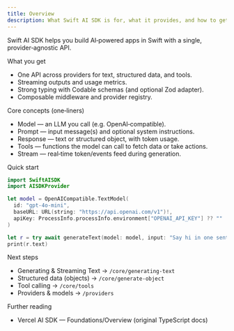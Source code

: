 ```yaml
---
title: Overview
description: What Swift AI SDK is for, what it provides, and how to get started fast.
---
```


Swift AI SDK helps you build AI‑powered apps in Swift with a single, provider‑agnostic API.

What you get
- One API across providers for text, structured data, and tools.
- Streaming outputs and usage metrics.
- Strong typing with Codable schemas (and optional Zod adapter).
- Composable middleware and provider registry.

Core concepts (one‑liners)
- Model — an LLM you call (e.g. OpenAI‑compatible).
- Prompt — input message(s) and optional system instructions.
- Response — text or structured object, with token usage.
- Tools — functions the model can call to fetch data or take actions.
- Stream — real‑time token/events feed during generation.

Quick start
```swift
import SwiftAISDK
import AISDKProvider

let model = OpenAICompatible.TextModel(
  id: "gpt-4o-mini",
  baseURL: URL(string: "https://api.openai.com/v1")!,
  apiKey: ProcessInfo.processInfo.environment["OPENAI_API_KEY"] ?? ""
)

let r = try await generateText(model: model, input: "Say hi in one sentence")
print(r.text)
```

Next steps
- Generating & Streaming Text → `/core/generating-text`
- Structured data (objects) → `/core/generate-object`
- Tool calling → `/core/tools`
- Providers & models → `/providers`

Further reading
- Vercel AI SDK — Foundations/Overview (original TypeScript docs)

